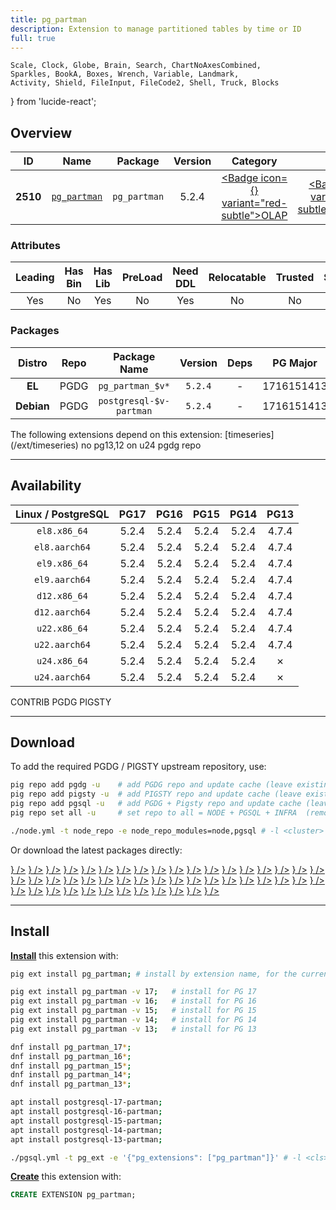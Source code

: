 ```yaml
---
title: pg_partman
description: Extension to manage partitioned tables by time or ID
full: true
---
```


    Scale, Clock, Globe, Brain, Search, ChartNoAxesCombined,
    Sparkles, BookA, Boxes, Wrench, Variable, Landmark,
    Activity, Shield, FileInput, FileCode2, Shell, Truck, Blocks
} from 'lucide-react';

## Overview

| <TooltipIconButton tooltip="Extension unique identifier" side="top">ID</TooltipIconButton> | <TooltipIconButton tooltip="Extension name" side="top">Name</TooltipIconButton> | <TooltipIconButton tooltip="Package name for installation" side="top">Package</TooltipIconButton> | <TooltipIconButton tooltip="Latest available extension version" side="top">Version</TooltipIconButton> | <TooltipIconButton tooltip="Extension category" side="top">Category</TooltipIconButton> | <TooltipIconButton tooltip="Open source license" side="top">License</TooltipIconButton> | <TooltipIconButton tooltip="Programming language" side="top">Lang</TooltipIconButton> |
|:--------:|:--------:|:----------:|:--------------:|:---------------------------------------:|:------------------------------------------------------:|:----:|
| **2510** | [`pg_partman`](https://github.com/pgpartman/pg_partman) | `pg_partman` | 5.2.4 | <a href="/ext/olap" className="no-underline"><Badge icon={<ChartNoAxesCombined />} variant="red-subtle">OLAP</Badge></a> | <a href="/ext/list/license#postgresql" className="no-underline"><Badge icon={<Scale />} variant="blue-subtle">PostgreSQL</Badge></a> | <a href="/ext/list/lang#c"><Badge icon={<FileCode2 />} variant="blue-subtle">C</Badge></a> |

### Attributes

| <TooltipIconButton tooltip="The Primary Leading extension in the Package" side="top">Leading</TooltipIconButton> | <TooltipIconButton tooltip="Contains binary utils" side="top">Has Bin</TooltipIconButton> | <TooltipIconButton tooltip="Contains .so shared library files" side="top">Has Lib</TooltipIconButton> | <TooltipIconButton tooltip="Requires preloading via shared_preload_libraries" side="top">PreLoad</TooltipIconButton> | <TooltipIconButton tooltip="Requires CREATE EXTENSION DDL command" side="top">Need DDL</TooltipIconButton> | <TooltipIconButton tooltip="Can be installed in any schema" side="top">Relocatable</TooltipIconButton> | <TooltipIconButton tooltip="Can be created by non-superuser" side="top">Trusted</TooltipIconButton> | <TooltipIconButton tooltip="Schemas used by this extension" side="top">Schemas</TooltipIconButton> |
|:-------:|:-------:|:-------:|:-------:|:--------:|:-----------:|:-------:|:-------:|
| Yes | No | Yes | No | Yes | No | No | - |

### Packages

| <TooltipIconButton tooltip="Linux distribution family, EL or Debian" side="top">Distro</TooltipIconButton> | <TooltipIconButton tooltip="Package repository" side="top">Repo</TooltipIconButton> | <TooltipIconButton tooltip="The RPM/DEB Package Name Pattern (replace $v with real pg major)" side="top">Package Name</TooltipIconButton> | <TooltipIconButton tooltip="Latest package version" side="top">Version</TooltipIconButton> | <TooltipIconButton tooltip="RPM/DEB Package dependencies" side="top">Deps</TooltipIconButton> | <TooltipIconButton tooltip="Available in these PostgreSQL Major Versions" side="top">PG Major</TooltipIconButton> |
|:----------:|:--------:|:------------------------:|:-----------:|:------------:|:------------------:|
|   **EL**   | <Badge variant="blue-subtle"><span className="font-bold">PGDG</span></Badge> | `pg_partman_$v*` | `5.2.4` | - | <Badge variant="green-subtle">17</Badge><Badge variant="green-subtle">16</Badge><Badge variant="green-subtle">15</Badge><Badge variant="green-subtle">14</Badge><Badge variant="green-subtle">13</Badge> |
| **Debian** | <Badge variant="blue-subtle"><span className="font-bold">PGDG</span></Badge> | `postgresql-$v-partman` | `5.2.4` | - | <Badge variant="green-subtle">17</Badge><Badge variant="green-subtle">16</Badge><Badge variant="green-subtle">15</Badge><Badge variant="green-subtle">14</Badge><Badge variant="green-subtle">13</Badge> |


<Callout title="Dependent Extensions" type="info">
    The following extensions depend on this extension: [timeseries](/ext/timeseries)
</Callout>

<Callout title="Comments" type="info">
    no pg13,12 on u24 pgdg repo
</Callout>


------

## Availability

| <TooltipIconButton tooltip="Linux Distro Arch / PostgreSQL Major Version" side="top">Linux / PostgreSQL </TooltipIconButton> | **PG17** | **PG16** | **PG15** | **PG14** | **PG13** |
|:-----:|:-----:|:-----:|:-----:|:-----:|:-----:|
| `el8.x86_64` | <Badge variant="blue-subtle">5.2.4</Badge> | <Badge variant="blue-subtle">5.2.4</Badge> | <Badge variant="blue-subtle">5.2.4</Badge> | <Badge variant="blue-subtle">5.2.4</Badge> | <Badge variant="blue-subtle">4.7.4</Badge> |
| `el8.aarch64` | <Badge variant="blue-subtle">5.2.4</Badge> | <Badge variant="blue-subtle">5.2.4</Badge> | <Badge variant="blue-subtle">5.2.4</Badge> | <Badge variant="blue-subtle">5.2.4</Badge> | <Badge variant="blue-subtle">4.7.4</Badge> |
| `el9.x86_64` | <Badge variant="blue-subtle">5.2.4</Badge> | <Badge variant="blue-subtle">5.2.4</Badge> | <Badge variant="blue-subtle">5.2.4</Badge> | <Badge variant="blue-subtle">5.2.4</Badge> | <Badge variant="blue-subtle">4.7.4</Badge> |
| `el9.aarch64` | <Badge variant="blue-subtle">5.2.4</Badge> | <Badge variant="blue-subtle">5.2.4</Badge> | <Badge variant="blue-subtle">5.2.4</Badge> | <Badge variant="blue-subtle">5.2.4</Badge> | <Badge variant="blue-subtle">4.7.4</Badge> |
| `d12.x86_64` | <Badge variant="blue-subtle">5.2.4</Badge> | <Badge variant="blue-subtle">5.2.4</Badge> | <Badge variant="blue-subtle">5.2.4</Badge> | <Badge variant="blue-subtle">5.2.4</Badge> | <Badge variant="blue-subtle">4.7.4</Badge> |
| `d12.aarch64` | <Badge variant="blue-subtle">5.2.4</Badge> | <Badge variant="blue-subtle">5.2.4</Badge> | <Badge variant="blue-subtle">5.2.4</Badge> | <Badge variant="blue-subtle">5.2.4</Badge> | <Badge variant="blue-subtle">4.7.4</Badge> |
| `u22.x86_64` | <Badge variant="blue-subtle">5.2.4</Badge> | <Badge variant="blue-subtle">5.2.4</Badge> | <Badge variant="blue-subtle">5.2.4</Badge> | <Badge variant="blue-subtle">5.2.4</Badge> | <Badge variant="blue-subtle">4.7.4</Badge> |
| `u22.aarch64` | <Badge variant="blue-subtle">5.2.4</Badge> | <Badge variant="blue-subtle">5.2.4</Badge> | <Badge variant="blue-subtle">5.2.4</Badge> | <Badge variant="blue-subtle">5.2.4</Badge> | <Badge variant="blue-subtle">4.7.4</Badge> |
| `u24.x86_64` | <Badge variant="blue-subtle">5.2.4</Badge> | <Badge variant="blue-subtle">5.2.4</Badge> | <Badge variant="blue-subtle">5.2.4</Badge> | <Badge variant="blue-subtle">5.2.4</Badge> | <Badge variant="red-subtle">✗</Badge> |
| `u24.aarch64` | <Badge variant="blue-subtle">5.2.4</Badge> | <Badge variant="blue-subtle">5.2.4</Badge> | <Badge variant="blue-subtle">5.2.4</Badge> | <Badge variant="blue-subtle">5.2.4</Badge> | <Badge variant="red-subtle">✗</Badge> |

<Badge variant="green-subtle"><span className="font-black">CONTRIB</span></Badge> <Badge variant="blue-subtle"><span className="font-black">PGDG</span></Badge> <Badge variant="amber-subtle"><span className="font-black">PIGSTY</span></Badge>

------

## Download

To add the required PGDG / PIGSTY upstream repository, use:

```bash tab="pig"
pig repo add pgdg -u    # add PGDG repo and update cache (leave existing repos)
pig repo add pigsty -u  # add PIGSTY repo and update cache (leave existing repos)
pig repo add pgsql -u   # add PGDG + Pigsty repo and update cache (leave existing repos)
pig repo set all -u     # set repo to all = NODE + PGSQL + INFRA  (remove existing repos)
```
```bash tab="pigsty"
./node.yml -t node_repo -e node_repo_modules=node,pgsql # -l <cluster>
```

Or download the latest packages directly:

<Files>
    <Folder name="el8.x86_64">
        <a href="https://download.postgresql.org/pub/repos/yum/17/redhat/rhel-8-x86_64/pg_partman_17-5.2.4-1PGDG.rhel8.x86_64.rpm"><File name="pg_partman_17-5.2.4-1PGDG.rhel8.x86_64.rpm" icon={<Package className="text-emerald-500" />} /></a>
        <a href="https://download.postgresql.org/pub/repos/yum/16/redhat/rhel-8-x86_64/pg_partman_16-5.2.4-1PGDG.rhel8.x86_64.rpm"><File name="pg_partman_16-5.2.4-1PGDG.rhel8.x86_64.rpm" icon={<Package className="text-emerald-500" />} /></a>
        <a href="https://download.postgresql.org/pub/repos/yum/15/redhat/rhel-8-x86_64/pg_partman_15-5.2.4-1PGDG.rhel8.x86_64.rpm"><File name="pg_partman_15-5.2.4-1PGDG.rhel8.x86_64.rpm" icon={<Package className="text-emerald-500" />} /></a>
        <a href="https://download.postgresql.org/pub/repos/yum/14/redhat/rhel-8-x86_64/pg_partman_14-5.2.4-1PGDG.rhel8.x86_64.rpm"><File name="pg_partman_14-5.2.4-1PGDG.rhel8.x86_64.rpm" icon={<Package className="text-emerald-500" />} /></a>
        <a href="https://download.postgresql.org/pub/repos/yum/13/redhat/rhel-8-x86_64/pg_partman_13-4.7.4-1PGDG.rhel8.x86_64.rpm"><File name="pg_partman_13-4.7.4-1PGDG.rhel8.x86_64.rpm" icon={<Package className="text-emerald-500" />} /></a>
    </Folder>
    <Folder name="el8.aarch64">
        <a href="https://download.postgresql.org/pub/repos/yum/17/redhat/rhel-8-aarch64/pg_partman_17-5.2.4-1PGDG.rhel8.aarch64.rpm"><File name="pg_partman_17-5.2.4-1PGDG.rhel8.aarch64.rpm" icon={<Package className="text-orange-500" />} /></a>
        <a href="https://download.postgresql.org/pub/repos/yum/16/redhat/rhel-8-aarch64/pg_partman_16-5.2.4-1PGDG.rhel8.aarch64.rpm"><File name="pg_partman_16-5.2.4-1PGDG.rhel8.aarch64.rpm" icon={<Package className="text-orange-500" />} /></a>
        <a href="https://download.postgresql.org/pub/repos/yum/15/redhat/rhel-8-aarch64/pg_partman_15-5.2.4-1PGDG.rhel8.aarch64.rpm"><File name="pg_partman_15-5.2.4-1PGDG.rhel8.aarch64.rpm" icon={<Package className="text-orange-500" />} /></a>
        <a href="https://download.postgresql.org/pub/repos/yum/14/redhat/rhel-8-aarch64/pg_partman_14-5.2.4-1PGDG.rhel8.aarch64.rpm"><File name="pg_partman_14-5.2.4-1PGDG.rhel8.aarch64.rpm" icon={<Package className="text-orange-500" />} /></a>
        <a href="https://download.postgresql.org/pub/repos/yum/13/redhat/rhel-8-aarch64/pg_partman_13-4.7.4-1PGDG.rhel8.aarch64.rpm"><File name="pg_partman_13-4.7.4-1PGDG.rhel8.aarch64.rpm" icon={<Package className="text-orange-500" />} /></a>
    </Folder>
    <Folder name="el9.x86_64">
        <a href="https://download.postgresql.org/pub/repos/yum/17/redhat/rhel-9-x86_64/pg_partman_17-5.2.4-1PGDG.rhel9.x86_64.rpm"><File name="pg_partman_17-5.2.4-1PGDG.rhel9.x86_64.rpm" icon={<Package className="text-emerald-500" />} /></a>
        <a href="https://download.postgresql.org/pub/repos/yum/16/redhat/rhel-9-x86_64/pg_partman_16-5.2.4-1PGDG.rhel9.x86_64.rpm"><File name="pg_partman_16-5.2.4-1PGDG.rhel9.x86_64.rpm" icon={<Package className="text-emerald-500" />} /></a>
        <a href="https://download.postgresql.org/pub/repos/yum/15/redhat/rhel-9-x86_64/pg_partman_15-5.2.4-1PGDG.rhel9.x86_64.rpm"><File name="pg_partman_15-5.2.4-1PGDG.rhel9.x86_64.rpm" icon={<Package className="text-emerald-500" />} /></a>
        <a href="https://download.postgresql.org/pub/repos/yum/14/redhat/rhel-9-x86_64/pg_partman_14-5.2.4-1PGDG.rhel9.x86_64.rpm"><File name="pg_partman_14-5.2.4-1PGDG.rhel9.x86_64.rpm" icon={<Package className="text-emerald-500" />} /></a>
        <a href="https://download.postgresql.org/pub/repos/yum/13/redhat/rhel-9-x86_64/pg_partman_13-4.7.4-1PGDG.rhel9.x86_64.rpm"><File name="pg_partman_13-4.7.4-1PGDG.rhel9.x86_64.rpm" icon={<Package className="text-emerald-500" />} /></a>
    </Folder>
    <Folder name="el9.aarch64">
        <a href="https://download.postgresql.org/pub/repos/yum/17/redhat/rhel-9-aarch64/pg_partman_17-5.2.4-1PGDG.rhel9.aarch64.rpm"><File name="pg_partman_17-5.2.4-1PGDG.rhel9.aarch64.rpm" icon={<Package className="text-orange-500" />} /></a>
        <a href="https://download.postgresql.org/pub/repos/yum/16/redhat/rhel-9-aarch64/pg_partman_16-5.2.4-1PGDG.rhel9.aarch64.rpm"><File name="pg_partman_16-5.2.4-1PGDG.rhel9.aarch64.rpm" icon={<Package className="text-orange-500" />} /></a>
        <a href="https://download.postgresql.org/pub/repos/yum/15/redhat/rhel-9-aarch64/pg_partman_15-5.2.4-1PGDG.rhel9.aarch64.rpm"><File name="pg_partman_15-5.2.4-1PGDG.rhel9.aarch64.rpm" icon={<Package className="text-orange-500" />} /></a>
        <a href="https://download.postgresql.org/pub/repos/yum/14/redhat/rhel-9-aarch64/pg_partman_14-5.2.4-1PGDG.rhel9.aarch64.rpm"><File name="pg_partman_14-5.2.4-1PGDG.rhel9.aarch64.rpm" icon={<Package className="text-orange-500" />} /></a>
        <a href="https://download.postgresql.org/pub/repos/yum/13/redhat/rhel-9-aarch64/pg_partman_13-4.7.4-1PGDG.rhel9.aarch64.rpm"><File name="pg_partman_13-4.7.4-1PGDG.rhel9.aarch64.rpm" icon={<Package className="text-orange-500" />} /></a>
    </Folder>
    <Folder name="d12.x86_64">
        <a href="https://apt.postgresql.org/pub/repos/apt/pool/main/p/pg-partman/postgresql-17-partman_5.2.4-1.pgdg120+1_arm64.deb"><File name="postgresql-17-partman_5.2.4-1.pgdg120+1_arm64.deb" icon={<Box className="text-emerald-500" />} /></a>
        <a href="https://apt.postgresql.org/pub/repos/apt/pool/main/p/pg-partman/postgresql-16-partman_5.2.4-1.pgdg120+1_arm64.deb"><File name="postgresql-16-partman_5.2.4-1.pgdg120+1_arm64.deb" icon={<Box className="text-emerald-500" />} /></a>
        <a href="https://apt.postgresql.org/pub/repos/apt/pool/main/p/pg-partman/postgresql-15-partman_5.2.4-1.pgdg120+1_arm64.deb"><File name="postgresql-15-partman_5.2.4-1.pgdg120+1_arm64.deb" icon={<Box className="text-emerald-500" />} /></a>
        <a href="https://apt.postgresql.org/pub/repos/apt/pool/main/p/pg-partman/postgresql-14-partman_5.2.4-1.pgdg120+1_arm64.deb"><File name="postgresql-14-partman_5.2.4-1.pgdg120+1_arm64.deb" icon={<Box className="text-emerald-500" />} /></a>
        <a href="https://apt.postgresql.org/pub/repos/apt/pool/main/p/pg-partman/postgresql-13-partman_4.7.4-2.pgdg120+1_arm64.deb"><File name="postgresql-13-partman_4.7.4-2.pgdg120+1_arm64.deb" icon={<Box className="text-emerald-500" />} /></a>
    </Folder>
    <Folder name="d12.aarch64">
        <a href="https://apt.postgresql.org/pub/repos/apt/pool/main/p/pg-partman/postgresql-17-partman_5.2.4-1.pgdg120+1_amd64.deb"><File name="postgresql-17-partman_5.2.4-1.pgdg120+1_amd64.deb" icon={<Box className="text-orange-500" />} /></a>
        <a href="https://apt.postgresql.org/pub/repos/apt/pool/main/p/pg-partman/postgresql-16-partman_5.2.4-1.pgdg120+1_amd64.deb"><File name="postgresql-16-partman_5.2.4-1.pgdg120+1_amd64.deb" icon={<Box className="text-orange-500" />} /></a>
        <a href="https://apt.postgresql.org/pub/repos/apt/pool/main/p/pg-partman/postgresql-15-partman_5.2.4-1.pgdg120+1_amd64.deb"><File name="postgresql-15-partman_5.2.4-1.pgdg120+1_amd64.deb" icon={<Box className="text-orange-500" />} /></a>
        <a href="https://apt.postgresql.org/pub/repos/apt/pool/main/p/pg-partman/postgresql-14-partman_5.2.4-1.pgdg120+1_amd64.deb"><File name="postgresql-14-partman_5.2.4-1.pgdg120+1_amd64.deb" icon={<Box className="text-orange-500" />} /></a>
        <a href="https://apt.postgresql.org/pub/repos/apt/pool/main/p/pg-partman/postgresql-13-partman_4.7.4-2.pgdg120+1_amd64.deb"><File name="postgresql-13-partman_4.7.4-2.pgdg120+1_amd64.deb" icon={<Box className="text-orange-500" />} /></a>
    </Folder>
    <Folder name="u22.x86_64">
        <a href="https://apt.postgresql.org/pub/repos/apt/pool/main/p/pg-partman/postgresql-17-partman_5.2.4-1.pgdg22.04+1_amd64.deb"><File name="postgresql-17-partman_5.2.4-1.pgdg22.04+1_amd64.deb" icon={<Box className="text-emerald-500" />} /></a>
        <a href="https://apt.postgresql.org/pub/repos/apt/pool/main/p/pg-partman/postgresql-16-partman_5.2.4-1.pgdg22.04+1_amd64.deb"><File name="postgresql-16-partman_5.2.4-1.pgdg22.04+1_amd64.deb" icon={<Box className="text-emerald-500" />} /></a>
        <a href="https://apt.postgresql.org/pub/repos/apt/pool/main/p/pg-partman/postgresql-15-partman_5.2.4-1.pgdg22.04+1_amd64.deb"><File name="postgresql-15-partman_5.2.4-1.pgdg22.04+1_amd64.deb" icon={<Box className="text-emerald-500" />} /></a>
        <a href="https://apt.postgresql.org/pub/repos/apt/pool/main/p/pg-partman/postgresql-14-partman_5.2.4-1.pgdg22.04+1_amd64.deb"><File name="postgresql-14-partman_5.2.4-1.pgdg22.04+1_amd64.deb" icon={<Box className="text-emerald-500" />} /></a>
        <a href="https://apt.postgresql.org/pub/repos/apt/pool/main/p/pg-partman/postgresql-13-partman_4.7.4-2.pgdg22.04+1_amd64.deb"><File name="postgresql-13-partman_4.7.4-2.pgdg22.04+1_amd64.deb" icon={<Box className="text-emerald-500" />} /></a>
    </Folder>
    <Folder name="u22.aarch64">
        <a href="https://apt.postgresql.org/pub/repos/apt/pool/main/p/pg-partman/postgresql-17-partman_5.2.4-1.pgdg22.04+1_arm64.deb"><File name="postgresql-17-partman_5.2.4-1.pgdg22.04+1_arm64.deb" icon={<Box className="text-orange-500" />} /></a>
        <a href="https://apt.postgresql.org/pub/repos/apt/pool/main/p/pg-partman/postgresql-16-partman_5.2.4-1.pgdg22.04+1_arm64.deb"><File name="postgresql-16-partman_5.2.4-1.pgdg22.04+1_arm64.deb" icon={<Box className="text-orange-500" />} /></a>
        <a href="https://apt.postgresql.org/pub/repos/apt/pool/main/p/pg-partman/postgresql-15-partman_5.2.4-1.pgdg22.04+1_arm64.deb"><File name="postgresql-15-partman_5.2.4-1.pgdg22.04+1_arm64.deb" icon={<Box className="text-orange-500" />} /></a>
        <a href="https://apt.postgresql.org/pub/repos/apt/pool/main/p/pg-partman/postgresql-14-partman_5.2.4-1.pgdg22.04+1_arm64.deb"><File name="postgresql-14-partman_5.2.4-1.pgdg22.04+1_arm64.deb" icon={<Box className="text-orange-500" />} /></a>
        <a href="https://apt.postgresql.org/pub/repos/apt/pool/main/p/pg-partman/postgresql-13-partman_4.7.4-2.pgdg22.04+1_arm64.deb"><File name="postgresql-13-partman_4.7.4-2.pgdg22.04+1_arm64.deb" icon={<Box className="text-orange-500" />} /></a>
    </Folder>
    <Folder name="u24.x86_64">
        <a href="https://apt.postgresql.org/pub/repos/apt/pool/main/p/pg-partman/postgresql-17-partman_5.2.4-1.pgdg24.04+1_amd64.deb"><File name="postgresql-17-partman_5.2.4-1.pgdg24.04+1_amd64.deb" icon={<Box className="text-emerald-500" />} /></a>
        <a href="https://apt.postgresql.org/pub/repos/apt/pool/main/p/pg-partman/postgresql-16-partman_5.2.4-1.pgdg24.04+1_amd64.deb"><File name="postgresql-16-partman_5.2.4-1.pgdg24.04+1_amd64.deb" icon={<Box className="text-emerald-500" />} /></a>
        <a href="https://apt.postgresql.org/pub/repos/apt/pool/main/p/pg-partman/postgresql-15-partman_5.2.4-1.pgdg24.04+1_amd64.deb"><File name="postgresql-15-partman_5.2.4-1.pgdg24.04+1_amd64.deb" icon={<Box className="text-emerald-500" />} /></a>
        <a href="https://apt.postgresql.org/pub/repos/apt/pool/main/p/pg-partman/postgresql-14-partman_5.2.4-1.pgdg24.04+1_amd64.deb"><File name="postgresql-14-partman_5.2.4-1.pgdg24.04+1_amd64.deb" icon={<Box className="text-emerald-500" />} /></a>
    </Folder>
    <Folder name="u24.aarch64">
        <a href="https://apt.postgresql.org/pub/repos/apt/pool/main/p/pg-partman/postgresql-17-partman_5.2.4-1.pgdg24.04+1_arm64.deb"><File name="postgresql-17-partman_5.2.4-1.pgdg24.04+1_arm64.deb" icon={<Box className="text-orange-500" />} /></a>
        <a href="https://apt.postgresql.org/pub/repos/apt/pool/main/p/pg-partman/postgresql-16-partman_5.2.4-1.pgdg24.04+1_arm64.deb"><File name="postgresql-16-partman_5.2.4-1.pgdg24.04+1_arm64.deb" icon={<Box className="text-orange-500" />} /></a>
        <a href="https://apt.postgresql.org/pub/repos/apt/pool/main/p/pg-partman/postgresql-15-partman_5.2.4-1.pgdg24.04+1_arm64.deb"><File name="postgresql-15-partman_5.2.4-1.pgdg24.04+1_arm64.deb" icon={<Box className="text-orange-500" />} /></a>
        <a href="https://apt.postgresql.org/pub/repos/apt/pool/main/p/pg-partman/postgresql-14-partman_5.2.4-1.pgdg24.04+1_arm64.deb"><File name="postgresql-14-partman_5.2.4-1.pgdg24.04+1_arm64.deb" icon={<Box className="text-orange-500" />} /></a>
    </Folder>
</Files>

------

## Install

[**Install**](/docs/pgsql/extension/install) this extension with:

```bash tab="pig"
pig ext install pg_partman; # install by extension name, for the current active PG version

pig ext install pg_partman -v 17;   # install for PG 17
pig ext install pg_partman -v 16;   # install for PG 16
pig ext install pg_partman -v 15;   # install for PG 15
pig ext install pg_partman -v 14;   # install for PG 14
pig ext install pg_partman -v 13;   # install for PG 13
```
```bash tab="yum" 
dnf install pg_partman_17*;
dnf install pg_partman_16*;
dnf install pg_partman_15*;
dnf install pg_partman_14*;
dnf install pg_partman_13*;
```
```bash tab="apt" 
apt install postgresql-17-partman;
apt install postgresql-16-partman;
apt install postgresql-15-partman;
apt install postgresql-14-partman;
apt install postgresql-13-partman;
```
```bash tab="ansible"
./pgsql.yml -t pg_ext -e '{"pg_extensions": ["pg_partman"]}' # -l <cls>
```

[**Create**](/docs/pgsql/extension/create) this extension with:

```sql
CREATE EXTENSION pg_partman;
```


